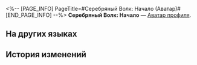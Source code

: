 <%-- [PAGE_INFO]
PageTitle=#Серебряный Волк: Начало (Аватар)#
[END_PAGE_INFO] --%>
{{Предмет Инфобокс
|Название    = Серебряный Волк: Начало
|id          = 200130
|Изображение = Аватар Серебряный Волк Начало.png
|Тип         = Аватар профиля
|Инвентарь   = 
|Редкость    = 5
|Эффект      = 
|Описание    = Серебряный Волк на сцене.
|Источник1   = [[Аватар за открытие Чести Безымянных.]]
}}
{{Описание|''«Начинаем музыкальную игру!»''}}
'''Серебряный Волк: Начало''' — [[Аватар профиля]].

==На других языках==
{{На других языках
|en   = Silver Wolf: Opening
|zhs  = 银狼•开场
|zht  = 銀狼•開場
|ja   = 銀狼・開幕
|ko   = 은랑•오프닝
|es   = Silver Wolf: Apertura
|fr   = Louve d'argent : Ouverture
|ru   = Серебряный Волк: Начало
|th   = Silver Wolf - เปิดฉาก
|vi   = Sói Bạc - Bắt Đầu
|de   = Silberwolf: Beginn
|id   = Silver Wolf: Pembukaan
|pt   = Loba Prateada: Abertura
}}

==История изменений==
{{История изменений|3.5}}